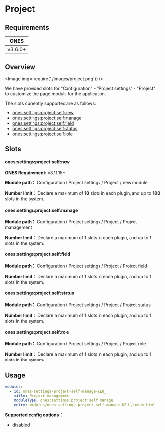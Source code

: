 # Project

## Requirements

|  ONES   |
| :-----: |
| v3.6.0+ |

## Overview

<Image img={require('./images/project.png')} />

We have provided slots for "Configuration" - "Project settings" - "Project" to customize the page module for the application.

The slots currently supported are as follows:

- [ones:settings:project:self:new](#onessettingsprojectselfnew)
- [ones:settings:project:self:manage](#onessettingsprojectselfmanage)
- [ones:settings:project:self:field](#onessettingsprojectselffield)
- [ones:settings:project:self:status](#onessettingsprojectselfstatus)
- [ones:settings:project:self:role](#onessettingsprojectselfrole)

## Slots

#### ones:settings:project:self:new

**ONES Requirement:** v3.11.15+

**Module path：** Configuration / Project settings / Project / new module

**Number limit：** Declare a maximum of **10** slots in each plugin, and up to **100** slots in the system.

#### ones:settings:project:self:manage

**Module path：** Configuration / Project settings / Project / Project management

**Number limit：** Declare a maximum of **1** slots in each plugin, and up to **1** slots in the system.

#### ones:settings:project:self:field

**Module path：** Configuration / Project settings / Project / Project field

**Number limit：** Declare a maximum of **1** slots in each plugin, and up to **1** slots in the system.

#### ones:settings:project:self:status

**Module path：** Configuration / Project settings / Project / Project status

**Number limit：** Declare a maximum of **1** slots in each plugin, and up to **1** slots in the system.

#### ones:settings:project:self:role

**Module path：** Configuration / Project settings / Project / Project role

**Number limit：** Declare a maximum of **1** slots in each plugin, and up to **1** slots in the system.

## Usage

```yaml
modules:
  - id: ones-settings-project-self-manage-KEU_
    title: Project management
    moduleType: ones:settings:project:self:manage
    entry: modules/ones-settings-project-self-manage-KEU_/index.html
```

**Supported config options：**

- [disabled](../../../../../../reference/config/plugin.yaml#disabled)
